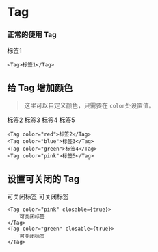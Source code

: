 # Tag


### 正常的使用 Tag

<DemoBlock>
  <Tag>标签1</Tag>
</DemoBlock>

```tsx
<Tag>标签1</Tag>
```

## 给 Tag 增加颜色

> 这里可以自定义颜色，只需要在 `color`处设置值。

<DemoBlock>
  <Tag color="red">标签2</Tag>
  <Tag color="blue">标签3</Tag>
  <Tag color="green">标签4</Tag>
  <Tag color="pink">标签5</Tag>
</DemoBlock>

```tsx
<Tag color="red">标签2</Tag>
<Tag color="blue">标签3</Tag>
<Tag color="green">标签4</Tag>
<Tag color="pink">标签5</Tag>
```

## 设置可关闭的 Tag

<DemoBlock>
  <Tag color="pink" closable={true}>
    可关闭标签
  </Tag>
  <Tag color="green" closable={true}>
    可关闭标签
  </Tag>
</DemoBlock>

```tsx
<Tag color="pink" closable={true}>
	可关闭标签
</Tag>
<Tag color="green" closable={true}>
	可关闭标签
</Tag>
```
